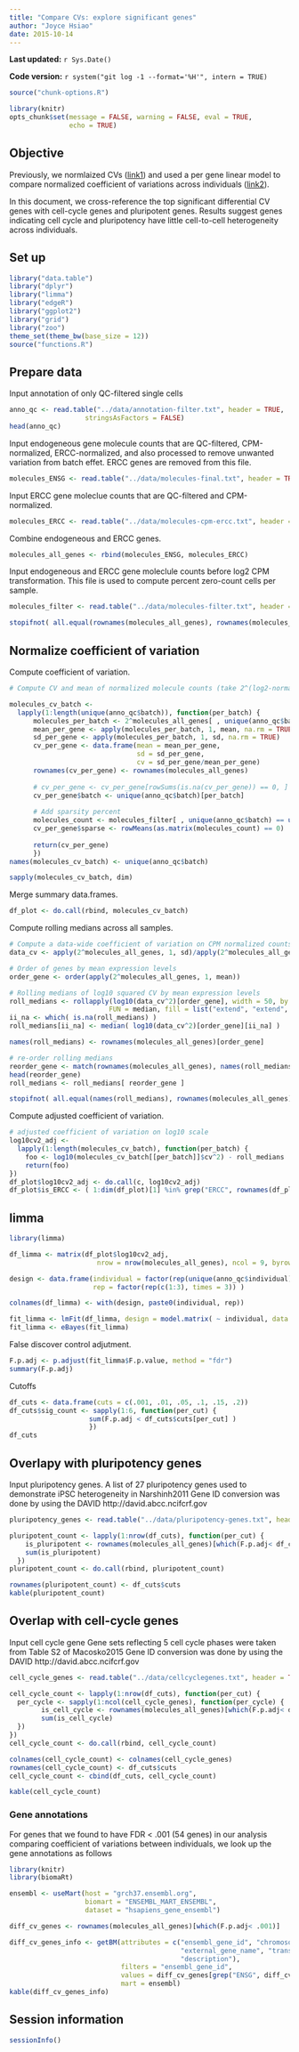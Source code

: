 ```yaml
---
title: "Compare CVs: explore significant genes"
author: "Joyce Hsiao"
date: 2015-10-14
---
```


**Last updated:** `r Sys.Date()`

**Code version:** `r system("git log -1 --format='%H'", intern = TRUE)`

```r
source("chunk-options.R")

library(knitr)
opts_chunk$set(message = FALSE, warning = FALSE, eval = TRUE, 
               echo = TRUE)
```


## Objective

Previously, we normlaized CVs ([link1]) and used a per gene linear model to compare normalized coefficient of variations across individuals ([link2]). 

In this document, we cross-reference the top significant differential CV genes with cell-cycle genes and pluripotent genes. Results suggest genes indicating cell cycle and pluripotency have little cell-to-cell heterogeneity across individuals.

[link1]: http://jdblischak.github.io/singleCellSeq/analysis/cv-adjusted.html
[link2]: http://jdblischak.github.io/singleCellSeq/analysis/cv-adjusted-all-genes.html


## Set up

```r
library("data.table")
library("dplyr")
library("limma")
library("edgeR")
library("ggplot2")
library("grid")
library("zoo")
theme_set(theme_bw(base_size = 12))
source("functions.R")
```



## Prepare data

Input annotation of only QC-filtered single cells

```r
anno_qc <- read.table("../data/annotation-filter.txt", header = TRUE,
                   stringsAsFactors = FALSE)
head(anno_qc)
```


Input endogeneous gene molecule counts that are QC-filtered, CPM-normalized, ERCC-normalized, and also processed to remove unwanted variation from batch effet. ERCC genes are removed from this file.

```r
molecules_ENSG <- read.table("../data/molecules-final.txt", header = TRUE, stringsAsFactors = FALSE)
```

Input ERCC gene moleclue counts that are QC-filtered and CPM-normalized. 

```r
molecules_ERCC <- read.table("../data/molecules-cpm-ercc.txt", header = TRUE, stringsAsFactors = FALSE)
```

Combine endogeneous and ERCC genes.

```r
molecules_all_genes <- rbind(molecules_ENSG, molecules_ERCC)
```


Input endogeneous and ERCC gene moleclule counts before log2 CPM transformation. This file is used to compute percent zero-count cells per sample.

```r
molecules_filter <- read.table("../data/molecules-filter.txt", header = TRUE, stringsAsFactors = FALSE)

stopifnot( all.equal(rownames(molecules_all_genes), rownames(molecules_filter)) )
```



## Normalize coefficient of variation

Compute coefficient of variation.

```r
# Compute CV and mean of normalized molecule counts (take 2^(log2-normalized count))

molecules_cv_batch <- 
  lapply(1:length(unique(anno_qc$batch)), function(per_batch) {
      molecules_per_batch <- 2^molecules_all_genes[ , unique(anno_qc$batch) == unique(anno_qc$batch)[per_batch] ]
      mean_per_gene <- apply(molecules_per_batch, 1, mean, na.rm = TRUE)
      sd_per_gene <- apply(molecules_per_batch, 1, sd, na.rm = TRUE)
      cv_per_gene <- data.frame(mean = mean_per_gene,
                                sd = sd_per_gene,
                                cv = sd_per_gene/mean_per_gene)
      rownames(cv_per_gene) <- rownames(molecules_all_genes)
  
      # cv_per_gene <- cv_per_gene[rowSums(is.na(cv_per_gene)) == 0, ]
      cv_per_gene$batch <- unique(anno_qc$batch)[per_batch]
      
      # Add sparsity percent
      molecules_count <- molecules_filter[ , unique(anno_qc$batch) == unique(anno_qc$batch)[per_batch]]
      cv_per_gene$sparse <- rowMeans(as.matrix(molecules_count) == 0)
        
      return(cv_per_gene)
      }) 
names(molecules_cv_batch) <- unique(anno_qc$batch)

sapply(molecules_cv_batch, dim)
```


Merge summary data.frames.

```r
df_plot <- do.call(rbind, molecules_cv_batch)
```

Compute rolling medians across all samples.

```r
# Compute a data-wide coefficient of variation on CPM normalized counts.
data_cv <- apply(2^molecules_all_genes, 1, sd)/apply(2^molecules_all_genes, 1, mean)

# Order of genes by mean expression levels
order_gene <- order(apply(2^molecules_all_genes, 1, mean))

# Rolling medians of log10 squared CV by mean expression levels
roll_medians <- rollapply(log10(data_cv^2)[order_gene], width = 50, by = 25,
                         FUN = median, fill = list("extend", "extend", "NA") )
ii_na <- which( is.na(roll_medians) )
roll_medians[ii_na] <- median( log10(data_cv^2)[order_gene][ii_na] )

names(roll_medians) <- rownames(molecules_all_genes)[order_gene]

# re-order rolling medians
reorder_gene <- match(rownames(molecules_all_genes), names(roll_medians) )
head(reorder_gene)
roll_medians <- roll_medians[ reorder_gene ]

stopifnot( all.equal(names(roll_medians), rownames(molecules_all_genes) ) )
```


Compute adjusted coefficient of variation.

```r
# adjusted coefficient of variation on log10 scale
log10cv2_adj <- 
  lapply(1:length(molecules_cv_batch), function(per_batch) {
    foo <- log10(molecules_cv_batch[[per_batch]]$cv^2) - roll_medians
    return(foo)
})
df_plot$log10cv2_adj <- do.call(c, log10cv2_adj)
df_plot$is_ERCC <- ( 1:dim(df_plot)[1] %in% grep("ERCC", rownames(df_plot)) )
```



## limma


```r
library(limma)

df_limma <- matrix(df_plot$log10cv2_adj, 
                      nrow = nrow(molecules_all_genes), ncol = 9, byrow = FALSE)

design <- data.frame(individual = factor(rep(unique(anno_qc$individual), each = 3) ),
                     rep = factor(rep(c(1:3), times = 3)) )

colnames(df_limma) <- with(design, paste0(individual, rep))

fit_limma <- lmFit(df_limma, design = model.matrix( ~ individual, data = design))                      
fit_limma <- eBayes(fit_limma)
```

False discover control adjutment.

```r
F.p.adj <- p.adjust(fit_limma$F.p.value, method = "fdr")
summary(F.p.adj)
```

Cutoffs

```r
df_cuts <- data.frame(cuts = c(.001, .01, .05, .1, .15, .2))
df_cuts$sig_count <- sapply(1:6, function(per_cut) {
                    sum(F.p.adj < df_cuts$cuts[per_cut] )
                    })
df_cuts
```


## Overlapy with pluripotency genes

Input pluripotency genes. A list of 27 pluripotency genes used to demonstrate iPSC heterogeneity in Narshinh2011 Gene ID conversion was done by using the DAVID http://david.abcc.ncifcrf.gov

```r
pluripotency_genes <- read.table("../data/pluripotency-genes.txt", header = TRUE, sep="\t")
```


```r
pluripotent_count <- lapply(1:nrow(df_cuts), function(per_cut) {
    is_pluripotent <- rownames(molecules_all_genes)[which(F.p.adj< df_cuts$cuts[per_cut])] %in% pluripotency_genes$To
    sum(is_pluripotent)
  })
pluripotent_count <- do.call(rbind, pluripotent_count)

rownames(pluripotent_count) <- df_cuts$cuts
kable(pluripotent_count)
```


## Overlap with cell-cycle genes

Input cell cycle gene Gene sets reflecting 5 cell cycle phases were taken from Table S2 of Macosko2015 Gene ID conversion was done by using the DAVID http://david.abcc.ncifcrf.gov

```r
cell_cycle_genes <- read.table("../data/cellcyclegenes.txt", header = TRUE, sep="\t")
```


```r
cell_cycle_count <- lapply(1:nrow(df_cuts), function(per_cut) {
  per_cycle <- sapply(1:ncol(cell_cycle_genes), function(per_cycle) {
        is_cell_cycle <- rownames(molecules_all_genes)[which(F.p.adj< df_cuts$cuts[per_cut])] %in% cell_cycle_genes[[per_cycle]]
        sum(is_cell_cycle)
  })
})
cell_cycle_count <- do.call(rbind, cell_cycle_count)

colnames(cell_cycle_count) <- colnames(cell_cycle_genes)
rownames(cell_cycle_count) <- df_cuts$cuts
cell_cycle_count <- cbind(df_cuts, cell_cycle_count)

kable(cell_cycle_count)
```


### Gene annotations

For genes that we found to have FDR < .001 (54 genes) in our analysis comparing coefficient of variations between individuals, we look up the gene annotations as follows

```r
library(knitr)
library(biomaRt)

ensembl <- useMart(host = "grch37.ensembl.org",
                   biomart = "ENSEMBL_MART_ENSEMBL",
                   dataset = "hsapiens_gene_ensembl")

diff_cv_genes <- rownames(molecules_all_genes)[which(F.p.adj< .001)]

diff_cv_genes_info <- getBM(attributes = c("ensembl_gene_id", "chromosome_name",
                                           "external_gene_name", "transcript_count",
                                           "description"),
                            filters = "ensembl_gene_id",
                            values = diff_cv_genes[grep("ENSG", diff_cv_genes)],
                            mart = ensembl)
kable(diff_cv_genes_info)
```




## Session information

```r
sessionInfo()
```
